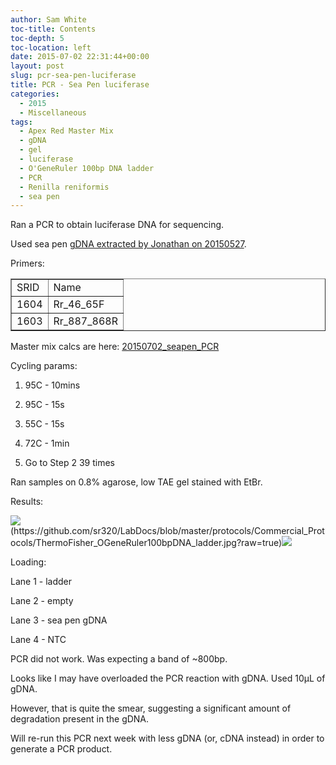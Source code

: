 ```yaml
---
author: Sam White
toc-title: Contents
toc-depth: 5
toc-location: left
date: 2015-07-02 22:31:44+00:00
layout: post
slug: pcr-sea-pen-luciferase
title: PCR - Sea Pen luciferase
categories:
  - 2015
  - Miscellaneous
tags:
  - Apex Red Master Mix
  - gDNA
  - gel
  - luciferase
  - O'GeneRuler 100bp DNA ladder
  - PCR
  - Renilla reniformis
  - sea pen
---
```


Ran a PCR to obtain luciferase DNA for sequencing.

Used sea pen [gDNA extracted by Jonathan on 20150527](https://jda26.blogspot.com/2015/05/05272015-started-dna-extraction-on.html).

Primers:

<table cellpadding="0" cellspacing="0" border="1" dir="ltr" > 
<tbody >
<tr >

<td data-sheets-value="[null,3,null,1604]" >SRID
</td>

<td data-sheets-value="[null,2,"Rr_46_65F"]" >Name
</td>
</tr>
<tr >

<td data-sheets-value="[null,3,null,1604]" >1604
</td>

<td data-sheets-value="[null,2,"Rr_46_65F"]" >Rr_46_65F
</td>
</tr>
<tr >

<td data-sheets-value="[null,3,null,1603]" >1603
</td>

<td data-sheets-value="[null,2,"Rr_887_868R"]" >Rr_887_868R
</td>
</tr>
</tbody>
</table>

Master mix calcs are here: [20150702_seapen_PCR](20150702_seapen_PCR_calcs)

Cycling params:





  1. 95C - 10mins


  2. 95C - 15s


  3. 55C - 15s


  4. 72C - 1min


  5. Go to Step 2 39 times





Ran samples on 0.8% agarose, low TAE gel stained with EtBr.

Results:





![](https://github.com/sr320/LabDocs/blob/master/protocols/Commercial_Protocols/ThermoFisher_OGeneRuler100bpDNA_ladder.jpg?raw=true)(https://github.com/sr320/LabDocs/blob/master/protocols/Commercial_Protocols/ThermoFisher_OGeneRuler100bpDNA_ladder.jpg?raw=true)[![](http://eagle.fish.washington.edu/Arabidopsis/20150702_seapen_PCR_gel.jpeg)](http://eagle.fish.washington.edu/Arabidopsis/20150702_seapen_PCR_gel.jpeg)

Loading:

Lane 1 - ladder

Lane 2 - empty

Lane 3 - sea pen gDNA

Lane 4 - NTC



PCR did not work. Was expecting a band of ~800bp.

Looks like I may have overloaded the PCR reaction with gDNA. Used 10μL of gDNA.

However, that is quite the smear, suggesting a significant amount of degradation present in the gDNA.

Will re-run this PCR next week with less gDNA (or, cDNA instead) in order to generate a PCR product.
